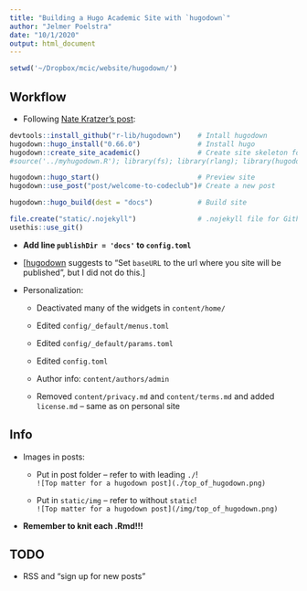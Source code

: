 ```yaml
---
title: "Building a Hugo Academic Site with `hugodown`"
author: "Jelmer Poelstra"
date: "10/1/2020"
output: html_document
---
```


```r
setwd('~/Dropbox/mcic/website/hugodown/')
```

## Workflow

-   Following [Nate Kratzer's post](https://www.natekratzer.com/post/using_hugodown/):

```r
devtools::install_github("r-lib/hugodown")    # Intall hugodown
hugodown::hugo_install("0.66.0")              # Install hugo
hugodown::create_site_academic()              # Create site skeleton for academic theme
#source('../myhugodown.R'); library(fs); library(rlang); library(hugodown); create_site_academic2() # Needed because of error

hugodown::hugo_start()                        # Preview site
hugodown::use_post("post/welcome-to-codeclub")# Create a new post

hugodown::hugo_build(dest = "docs")           # Build site

file.create("static/.nojekyll")               # .nojekyll file for Github
usethis::use_git()
```

-   **Add line `publishDir = 'docs'` to `config.toml`**

-   [[hugodown](https://hugodown.r-lib.org/articles/deploy.html) suggests to "Set `baseURL` to the url where you site will be published", but I did not do this.]

-   Personalization:

    -   Deactivated many of the widgets in `content/home/`

    -   Edited `config/_default/menus.toml`

    -   Edited `config/_default/params.toml`

    -   Edited `config.toml`

    -   Author info: `content/authors/admin`

    -   Removed `content/privacy.md` and `content/terms.md` and added `license.md` -- same as on personal site

## Info

-   Images in posts:

    -   Put in post folder -- refer to with leading `./`!\
        `![Top matter for a hugodown post](./top_of_hugodown.png)`

    -   Put in `static/img` -- refer to without `static`!\
        `![Top matter for a hugodown post](/img/top_of_hugodown.png)`

-   **Remember to knit each .Rmd!!!**

## TODO

-   RSS and "sign up for new posts"
